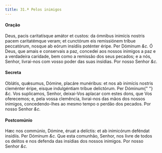 ```yaml
---
title: 31.ª Pelos inimigos
---
```


<h4 class="text-center">Oração</h4>
<div class="grid grid-cols-2 gap-5">
  <span class="text-justify">
    Deus, pacis caritatísque amátor et custos: da ómnibus inimícis nostris pacem
    caritatémque veram; et cunctórum eis remissiónem tríbue peccatórum, nosque
    ab eórum insídiis poténter éripe. Per Dóminum <em>&c.</em>
  </span>
  <span class="text-justify">
    Ó Deus, que amais e conservais a paz, concedei aos nossos inimigos a paz e a
    verdadeira caridade, bem como a remissão dos seus pecados; e a nós, Senhor,
    livrai-nos com vosso poder das suas insídias. Por nosso Senhor <em>&c.</em>
  </span>
</div>

<h4 class="text-center">Secreta</h4>
<div class="grid grid-cols-2 gap-5">
  <span class="text-justify">
    Oblátis, quǽsumus, Dómine, placáre munéribus: et nos ab inimícis nostris
    cleménter éripe, eisque indulgéntiam tríbue delictórum. Per Dóminum{" "}
    <em>&c.</em>
  </span>
  <span class="text-justify">
    Vos suplicamos, Senhor, deixai-Vos aplacar com estes dons, que Vos
    oferecemos; e, pela vossa clemência, livrai-nos das mãos dos nossos
    inimigos, concedendo-lhes ao mesmo tempo o perdão dos pecados. Por nosso
    Senhor <em>&c.</em>
  </span>
</div>

<h4 class="text-center">Postcomúnio</h4>
<div class="grid grid-cols-2 gap-5">
  <span class="text-justify">
    Hæc nos commúnio, Dómine, éruat a delíctis: et ab inimicórum deféndat
    insídiis. Per Dóminum <em>&c.</em>
  </span>
  <span class="text-justify">
    Que esta comunhão, Senhor, nos livre de todos os delitos e nos defenda das
    insídias dos nossos inimigos. Por nosso Senhor <em>&c.</em>
  </span>
</div>
